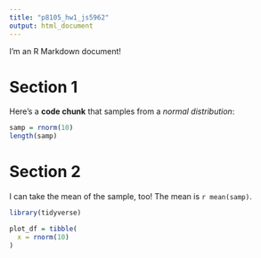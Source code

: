 ```yaml
---
title: "p8105_hw1_js5962"
output: html_document
---
```


I'm an R Markdown document! 

# Section 1

Here's a **code chunk** that samples from 
a _normal distribution_:

```r
samp = rnorm(10)
length(samp)
```

# Section 2

I can take the mean of the sample, too!
The mean is `r mean(samp)`.


```r
library(tidyverse)

plot_df = tibble(
  x = rnorm(10)
)
```


